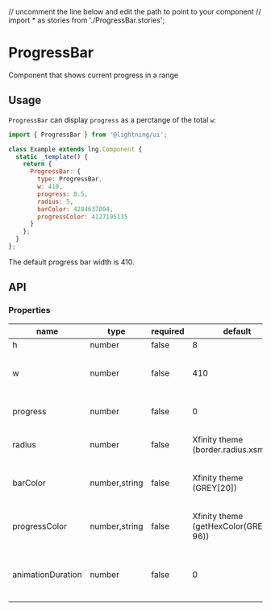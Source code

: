 // uncomment the line below and edit the path to point to your component
// import * as stories from './ProgressBar.stories';

# ProgressBar

Component that shows current progress in a range

## Usage

`ProgressBar` can display `progress` as a perctange of the total `w`:

```js
import { ProgressBar } from '@lightning/ui';

class Example extends lng.Component {
  static _template() {
    return {
      ProgressBar: {
        type: ProgressBar,
        w: 410,
        progress: 0.5,
        radius: 5,
        barColor: 4284637804,
        progressColor: 4127195135
      }
    };
  }
};
```

<Canvas>
  <Story id="elements-progressbar--basic" />
</Canvas>

The default progress bar width is 410.

## API

### Properties

name|type|required|default|description
--|--|--|--|--
h|number|false|8|height of the bar
w|number|false|410|width of the bar when passed, `w` overrides 410 default
progress|number|false|0|percentage of the current progress from 0 to 1
radius|number|false|Xfinity theme (border.radius.xsmall)|radius of the bar corners, 'radius' overrides default
barColor|number,string|false|Xfinity theme (GREY[20])|bar background, 'barColor' overrides default, formats(#000000|0x0000000|12345678)
progressColor|number,string|false|Xfinity theme (getHexColor(GREY[0], 96))|progress fill, 'progressColor' overrides default, formats(#000000|0x0000000|12345678)
animationDuration|number|false|0|sets the amount of time the change in progress should take
